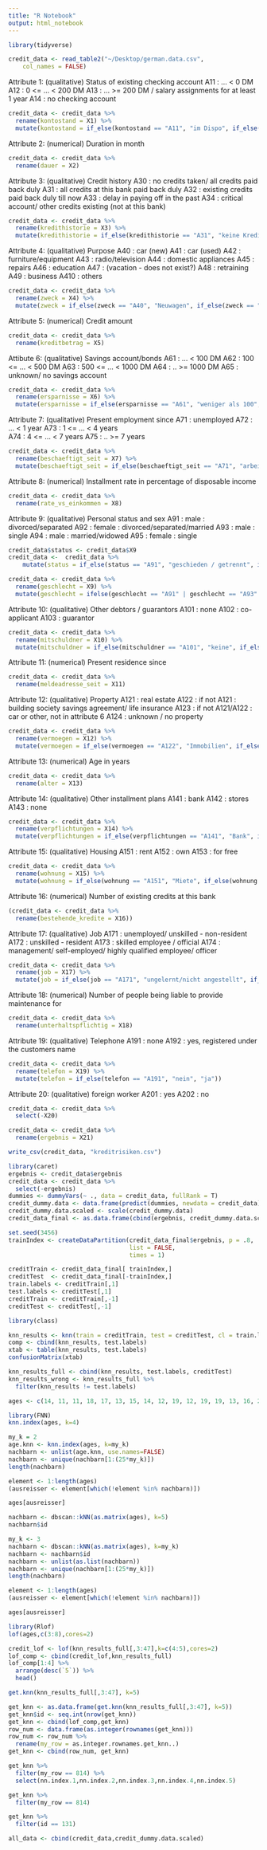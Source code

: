 ```yaml
---
title: "R Notebook"
output: html_notebook
---
```


```r
library(tidyverse)
```

```r
credit_data <- read_table2("~/Desktop/german.data.csv", 
    col_names = FALSE)
```

Attribute 1:  (qualitative)
	       Status of existing checking account
               A11 :      ... <    0 DM
	       A12 : 0 <= ... <  200 DM
	       A13 :      ... >= 200 DM /
		     salary assignments for at least 1 year
               A14 : no checking account
               
```r
credit_data <- credit_data %>%
  rename(kontostand = X1) %>%
  mutate(kontostand = if_else(kontostand == "A11", "im Dispo", if_else(kontostand == "A12", "unter 200 DM", if_else(kontostand == "A13", "mehr als 200 DM", "Kein Konto"))))
```


Attribute 2:  (numerical)
	      Duration in month
	      
```r
credit_data <- credit_data %>%
  rename(dauer = X2)
```

Attribute 3:  (qualitative)
	      Credit history
	      A30 : no credits taken/
		    all credits paid back duly
              A31 : all credits at this bank paid back duly
	      A32 : existing credits paid back duly till now
              A33 : delay in paying off in the past
	      A34 : critical account/
		    other credits existing (not at this bank)
		    
```r
credit_data <- credit_data %>%
  rename(kredithistorie = X3) %>%
  mutate(kredithistorie = if_else(kredithistorie == "A31", "keine Kredite/puenktliche Zahlung", if_else(kredithistorie == "A32", "Alle Kredite bei dieser Bank puenktlich bezahlt", if_else(kredithistorie == "A33", "Bestehender Kredit wird puenktlich bedient", if_else(kredithistorie == "34", "Verzoegerungen in der Vergangenheit", "Kritisches Konto / Kredite bei anderer Bank")))))
```


Attribute 4:  (qualitative)
	      Purpose
	      A40 : car (new)
	      A41 : car (used)
	      A42 : furniture/equipment
	      A43 : radio/television
	      A44 : domestic appliances
	      A45 : repairs
	      A46 : education
	      A47 : (vacation - does not exist?)
	      A48 : retraining
	      A49 : business
	      A410 : others
	      
```r
credit_data <- credit_data %>%
  rename(zweck = X4) %>%
  mutate(zweck = if_else(zweck == "A40", "Neuwagen", if_else(zweck == "A41", "Gebrauchtwagen", if_else(zweck == "A42", "Moebel", if_else(zweck == "A43", "Unterhaltungselektronik", if_else(zweck == "A44", "Haushaltsgeraete", if_else(zweck == "A45", "Reparaturen", if_else(zweck == "A46", "Ausbildung", if_else(zweck == "A48", "Umschulung", if_else(zweck == "A49", "Geschaeft", "Anderes"))))))))))
```


Attribute 5:  (numerical)
	      Credit amount
	      
```r
credit_data <- credit_data %>%
  rename(kreditbetrag = X5)
```


Attibute 6:  (qualitative)
	      Savings account/bonds
	      A61 :          ... <  100 DM
	      A62 :   100 <= ... <  500 DM
	      A63 :   500 <= ... < 1000 DM
	      A64 :          .. >= 1000 DM
              A65 :   unknown/ no savings account
              
```r
credit_data <- credit_data %>%
  rename(ersparnisse = X6) %>%
  mutate(ersparnisse = if_else(ersparnisse == "A61", "weniger als 100", if_else(ersparnisse == "A62", "zwischen 100 und 500", if_else(ersparnisse == "A63", "zwischen 500 und 1.000", if_else(ersparnisse == "A64", "ueber 1.000", "unbekannt / kein Konto")))))
```


Attribute 7:  (qualitative)
	      Present employment since
	      A71 : unemployed
	      A72 :       ... < 1 year
	      A73 : 1  <= ... < 4 years  
	      A74 : 4  <= ... < 7 years
	      A75 :       .. >= 7 years
	      
```r
credit_data <- credit_data %>%
  rename(beschaeftigt_seit = X7) %>%
  mutate(beschaeftigt_seit = if_else(beschaeftigt_seit == "A71", "arbeitslos", if_else(beschaeftigt_seit == "A72", "weniger als 1 Jahr", if_else(beschaeftigt_seit == "A73", "zwischen 1 und 4 Jahren", if_else(beschaeftigt_seit == "A74", "zwischen 4 und 7 Jahren", "laenger als 7 Jahre")))))
```


Attribute 8:  (numerical)
	      Installment rate in percentage of disposable income

```r
credit_data <- credit_data %>%
  rename(rate_vs_einkommen = X8)
```


Attribute 9:  (qualitative)
	      Personal status and sex
	      A91 : male   : divorced/separated
	      A92 : female : divorced/separated/married
              A93 : male   : single
	      A94 : male   : married/widowed
	      A95 : female : single
	      
```r
credit_data$status <- credit_data$X9
credit_data <-  credit_data %>%
    mutate(status = if_else(status == "A91", "geschieden / getrennt", if_else(status == "A91", "verheiratet/geschieden/getrennt", if_else(status == "A91", "single", if_else(status == "A94", "verheiratet / verwitwet", "single")))))
```

```r
credit_data <- credit_data %>%
  rename(geschlecht = X9) %>%
  mutate(geschlecht = ifelse(geschlecht == "A91" | geschlecht == "A93" | geschlecht == "A94", "maennlich", "weiblich"))
```




Attribute 10: (qualitative)
	      Other debtors / guarantors
	      A101 : none
	      A102 : co-applicant
	      A103 : guarantor
	      
```r
credit_data <- credit_data %>%
  rename(mitschuldner = X10) %>%
  mutate(mitschuldner = if_else(mitschuldner == "A101", "keine", if_else(mitschuldner == "A102", "weiterer Kreditnehmer", "Buerge")))
```


Attribute 11: (numerical)
	      Present residence since
	      
```r
credit_data <- credit_data %>%
  rename(meldeadresse_seit = X11)
```


Attribute 12: (qualitative)
	      Property
	      A121 : real estate
	      A122 : if not A121 : building society savings agreement/
				   life insurance
              A123 : if not A121/A122 : car or other, not in attribute 6
	      A124 : unknown / no property
	      
```r
credit_data <- credit_data %>%
  rename(vermoegen = X12) %>%
  mutate(vermoegen = if_else(vermoegen == "A122", "Immobilien", if_else(vermoegen == "A122", "Lebensversicherung", if_else(vermoegen == "A123", "Auto", "unbekannt / kein Vermoegen"))))
```


Attribute 13: (numerical)
	      Age in years
	      
```r
credit_data <- credit_data %>%
  rename(alter = X13)
```


Attribute 14: (qualitative)
	      Other installment plans 
	      A141 : bank
	      A142 : stores
	      A143 : none
	      
```r
credit_data <- credit_data %>%
  rename(verpflichtungen = X14) %>%
  mutate(verpflichtungen = if_else(verpflichtungen == "A141", "Bank", if_else(verpflichtungen == "A142", "Laden", "keine")))
```


Attribute 15: (qualitative)
	      Housing
	      A151 : rent
	      A152 : own
	      A153 : for free

```r
credit_data <- credit_data %>%
  rename(wohnung = X15) %>%
  mutate(wohnung = if_else(wohnung == "A151", "Miete", if_else(wohnung == "A152", "Eigentum", "kostenlos")))
```


Attribute 16: (numerical)
              Number of existing credits at this bank

```r
(credit_data <- credit_data %>%
  rename(bestehende_kredite = X16))
```


Attribute 17: (qualitative)
	      Job
	      A171 : unemployed/ unskilled  - non-resident
	      A172 : unskilled - resident
	      A173 : skilled employee / official
	      A174 : management/ self-employed/
		     highly qualified employee/ officer
		     
```r
credit_data <- credit_data %>%
  rename(job = X17) %>%
  mutate(job = if_else(job == "A171", "ungelernt/nicht angestellt", if_else(job == "A172", "ungelernt / angestellt", if_else(job == "A173", "Facharbeiter / Beamter", "Management, selbstaendig, hochqualifiziert"))))
```


Attribute 18: (numerical)
	      Number of people being liable to provide maintenance for
	      
```r
credit_data <- credit_data %>%
  rename(unterhaltspflichtig = X18)
```


Attribute 19: (qualitative)
	      Telephone
	      A191 : none
	      A192 : yes, registered under the customers name


```r
credit_data <- credit_data %>%
  rename(telefon = X19) %>%
  mutate(telefon = if_else(telefon == "A191", "nein", "ja"))
```


Attribute 20: (qualitative)
	      foreign worker
	      A201 : yes
	      A202 : no


```r
credit_data <- credit_data %>%
  select(-X20)
```

```r
credit_data <- credit_data %>%
  rename(ergebnis = X21)
```

```r
write_csv(credit_data, "kreditrisiken.csv")
```




```r
library(caret)
ergebnis <- credit_data$ergebnis
credit_data <- credit_data %>%
  select(-ergebnis)
dummies <- dummyVars(~ ., data = credit_data, fullRank = T)
credit_dummy.data <- data.frame(predict(dummies, newdata = credit_data))
credit_dummy.data.scaled <- scale(credit_dummy.data)
credit_data_final <- as.data.frame(cbind(ergebnis, credit_dummy.data.scaled))
```

```r
set.seed(3456)
trainIndex <- createDataPartition(credit_data_final$ergebnis, p = .8, 
                                  list = FALSE, 
                                  times = 1)
```


```r
creditTrain <- credit_data_final[ trainIndex,]
creditTest  <- credit_data_final[-trainIndex,]
train.labels <- creditTrain[,1]
test.labels <- creditTest[,1]
creditTrain <- creditTrain[,-1]
creditTest <- creditTest[,-1]
```


```r
library(class)
```

```r
knn_results <- knn(train = creditTrain, test = creditTest, cl = train.labels, prob = T, k = 4)
comp <- cbind(knn_results, test.labels)
xtab <- table(knn_results, test.labels)
confusionMatrix(xtab)
```
```r
knn_results_full <- cbind(knn_results, test.labels, creditTest)
knn_results_wrong <- knn_results_full %>%
  filter(knn_results != test.labels)
```




```r
ages <- c(14, 11, 11, 18, 17, 13, 15, 14, 12, 19, 12, 19, 19, 13, 16, 22, 11, 11, 18, 13, 42, 37, 42, 41, 39)
```

```r
library(FNN)
knn.index(ages, k=4)
```

```r
my_k = 2
age.knn <- knn.index(ages, k=my_k)
nachbarn <- unlist(age.knn, use.names=FALSE)
nachbarn <- unique(nachbarn[1:(25*my_k)])
length(nachbarn)
```

```r
element <- 1:length(ages)
(ausreisser <- element[which(!element %in% nachbarn)])
```

```r
ages[ausreisser]
```

```r

nachbarn <- dbscan::kNN(as.matrix(ages), k=5)
nachbarn$id
```


```r
my_k <- 3
nachbarn <- dbscan::kNN(as.matrix(ages), k=my_k)
nachbarn <- nachbarn$id
nachbarn <- unlist(as.list(nachbarn))
nachbarn <- unique(nachbarn[1:(25*my_k)])
length(nachbarn)
```

```r
element <- 1:length(ages)
(ausreisser <- element[which(!element %in% nachbarn)])
```

```r
ages[ausreisser]
```


```r
library(Rlof)
lof(ages,c(3:8),cores=2)
```

```r
credit_lof <- lof(knn_results_full[,3:47],k=c(4:5),cores=2)
lof_comp <- cbind(credit_lof,knn_results_full)
lof_comp[1:4] %>%
  arrange(desc(`5`)) %>%
  head()
```


```r
get.knn(knn_results_full[,3:47], k=5)
```


```r
get_knn <- as.data.frame(get.knn(knn_results_full[,3:47], k=5))
get_knn$id <- seq.int(nrow(get_knn))
get_knn <- cbind(lof_comp,get_knn)
row_num <- data.frame(as.integer(rownames(get_knn)))
row_num <- row_num %>%
  rename(my_row = as.integer.rownames.get_knn..)
get_knn <- cbind(row_num, get_knn)
```

```r
get_knn %>%
  filter(my_row == 814) %>%
  select(nn.index.1,nn.index.2,nn.index.3,nn.index.4,nn.index.5)

```
```r
get_knn %>%
  filter(my_row == 814)
```


```r
get_knn %>%
  filter(id == 131)
```


```r
all_data <- cbind(credit_data,credit_dummy.data.scaled)
```

